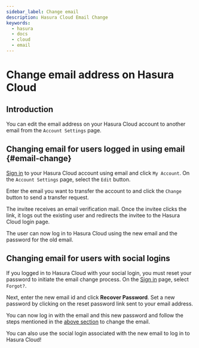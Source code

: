 ```yaml
---
sidebar_label: Change email
description: Hasura Cloud Email Change
keywords:
  - hasura
  - docs
  - cloud
  - email
---
```



# Change email address on Hasura Cloud

## Introduction

You can edit the email address on your Hasura Cloud account to another email from the `Account Settings` page.

## Changing email for users logged in using email {#email-change}

[Sign in](https://cloud.hasura.io/login?redirect_url=/) to your Hasura Cloud account using email and click `My Account`.
On the `Account Settings` page, select the `Edit` button.

<Thumbnail
  src="/img/graphql/cloud/account-settings/account-settings-tab.png"
  alt="Account Management"
  width="1100px"
/>

Enter the email you want to transfer the account to and click the `Change` button to send a transfer request.

<Thumbnail
  src="/img/graphql/cloud/account-settings/edit-email-input.png"
  alt="edit email section"
  width="800px"
/>

The invitee receives an email verification mail. Once the invitee clicks the link, it logs out the existing user and redirects the invitee to the Hasura Cloud login page.

The user can now log in to Hasura Cloud using the new email and the password for the old email.


## Changing email for users with social logins

If you logged in to Hasura Cloud with your social login, you must reset your password to initiate the email change process.
On the [Sign in](https://cloud.hasura.io/login?redirect_url=/) page, select `Forgot?`.

<Thumbnail
  src="/img/graphql/cloud/account-settings/forgot-password.png"
  alt="Forgot password"
  width="450px"
/>

Next, enter the new email id and click **Recover Password**.
Set a new password by clicking on the reset password link sent to your email address.

You can now log in with the email and this new password and follow the steps mentioned in the [above section](#email-change) to change the email.

You can also use the social login associated with the new email to log in to Hasura Cloud!
